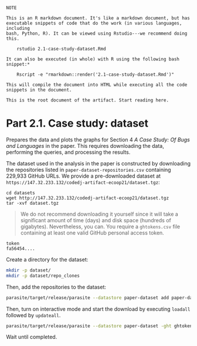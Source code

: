 ~~~
NOTE

This is an R markdown document. It's like a markdown document, but has 
executable snippets of code that do the work (in various languages, including
bash, Python, R). It can be viewed using Rstudio---we recommend doing this.

    rstudio 2.1-case-study-dataset.Rmd

It can also be executed (in whole) with R using the following bash snippet:*
 
    Rscript -e "rmarkdown::render('2.1-case-study-dataset.Rmd')"

This will compile the document into HTML while executing all the code 
snippets in the document.

This is the root document of the artifact. Start reading here.
~~~

# Part 2.1. Case study: dataset

Prepares the data and plots the graphs for Section 4 *A Case Study: Of Bugs and
Languages* in the paper. This requires downloading the data, performing the
queries, and processing the results.

The dataset used in the analysis in the paper is constructed by downloading the
repositories listed in `paper-dataset-repositories.csv` containing 229,933
GitHub URLs. We provide a pre-downloaded dataset at
`https://147.32.233.132/codedj-artifact-ecoop21/dataset.tgz`:

```
cd datasets
wget http://147.32.233.132/codedj-artifact-ecoop21/dataset.tgz
tar -xvf dataset.tgz
```

> We do not recommend downloading it yourself since it will take a significant
amount of time (days) and disk space (hundreds of gigabytes). Nevertheless, you
can. You require a `ghtokens.csv` file containing at least one valid GitHub
personal access token.

```
token
fa56454....
```

Create a directory for the dataset:
```bash
mkdir -p dataset/
mkdir -p dataset/repo_clones
```

Then, add the repositories to the dataset:

```bash
parasite/target/release/parasite --datastore paper-dataset add paper-dataset-repositories.csv
```

Then, turn on interactive mode and start the download by executing 
`loadall` followed by `updateall`.

```bash
parasite/target/release/parasite --datastore paper-dataset -ght ghtokens.csv -n 8 --interactive
```

Wait until completed.
